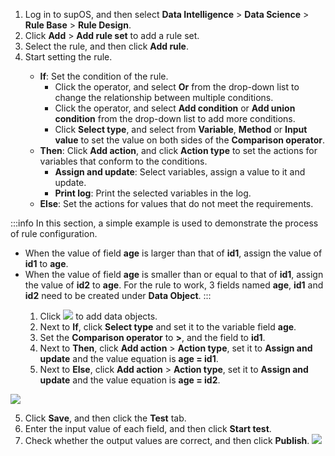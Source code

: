 1. Log in to supOS, and then select **Data Intelligence** > **Data Science** > **Rule Base** > **Rule Design**.
2. Click **Add** > **Add rule set** to add a rule set.
3. Select the rule, and then click **Add rule**.
4. Start setting the rule.

<ul>
<ul>
<li><b>If</b>: Set the condition of the rule.

- Click the operator, and select **Or** from the drop-down list to change the relationship between multiple conditions.
- Click the operator, and select **Add condition** or **Add union condition** from the drop-down list to add more conditions.
- Click **Select type**, and select from **Variable**, **Method** or **Input value** to set the value on both sides of the **Comparison operator**.

</li>
<li><b>Then</b>: Click <b>Add action</b>, and click <b>Action type</b> to set the actions for variables that conform to the conditions.

- **Assign and update**: Select variables, assign a value to it and update.
- **Print log**: Print the selected variables in the log.

</li>
<li><b>Else</b>: Set the actions for values that do not meet the requirements.</li>
</ul>
</ul>

:::info
In this section, a simple example is used to demonstrate the process of rule configuration.
- When the value of field **age** is larger than that of **id1**, assign the value of **id1** to **age**.
- When the value of field **age** is smaller than or equal to that of **id1**, assign the value of **id2** to **age**.
For the rule to work, 3 fields named **age**, **id1** and **id2** need to be created under **Data Object**.
:::

<ol>
<ol>
<li>Click <img src="https://wordpressfreezonex.oss-accelerate.aliyuncs.com/supBD/11.png"/> to add data objects.</li>
<li>Next to <b>If</b>, click <b>Select type</b> and set it to the variable field <b>age</b>.</li>
<li>Set the <b>Comparison operator</b> to <b>></b>, and the field to <b>id1</b>.</li>
<li>Next to <b>Then</b>, click <b>Add action</b> > <b>Action type</b>, set it to <b>Assign and update</b> and the value equation is <b>age = id1</b>.</li>
<li>Next to <b>Else</b>, click <b>Add action</b> > <b>Action type</b>, set it to <b>Assign and update</b> and the value equation is <b>age = id2</b>.</li>
</ol>
</ol>

![](https://wordpressfreezonex.oss-accelerate.aliyuncs.com/supBD/10.png)

5. Click **Save**, and then click the **Test** tab.
6. Enter the input value of each field, and then click **Start test**.
7. Check whether the output values are correct, and then click **Publish**.
![](https://wordpressfreezonex.oss-accelerate.aliyuncs.com/supBD/12.png)